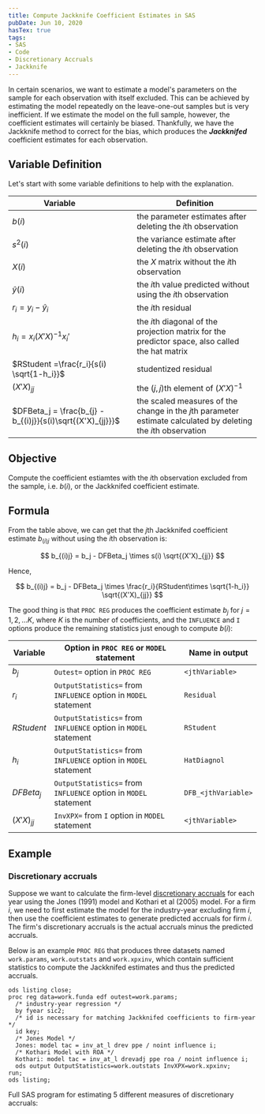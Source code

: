 ```yaml
---
title: Compute Jackknife Coefficient Estimates in SAS
pubDate: Jun 10, 2020
hasTex: true
tags:
- SAS
- Code
- Discretionary Accruals
- Jackknife
---
```


In certain scenarios, we want to estimate a model's parameters on the sample for
each observation with itself excluded. This can be achieved by estimating the
model repeatedly on the leave-one-out samples but is very inefficient. If we
estimate the model on the full sample, however, the coefficient estimates will
certainly be biased. Thankfully, we have the Jackknife method to correct for the
bias, which produces the **_Jackknifed_** coefficient estimates for each
observation.

## Variable Definition

Let's start with some variable definitions to help with the explanation.

| <div style="width:12rem">Variable</div>                     | Definition                                                                                                     |
| ----------------------------------------------------------- | -------------------------------------------------------------------------------------------------------------- |
| $b(i)$                                                      | the parameter estimates after deleting the $i$th observation                                                   |
| $s^2(i)$                                                    | the variance estimate after deleting the $i$th observation                                                     |
| $X(i)$                                                      | the $X$ matrix without the $i$th observation                                                                   |
| $\hat{y}(i)$                                                | the $i$th value predicted without using the $i$th observation                                                  |
| $r_i = y_i - \hat{y}_i$                                     | the $i$th residual                                                                                             |
| $h_i = x_i(X'X)^{-1}x_i'$                                   | the $i$th diagonal of the projection matrix for the predictor space, also called the hat matrix                |
| $RStudent =\frac{r_i}{s(i) \sqrt{1-h_i}}$                   | studentized residual                                                                                           |
| $(X'X)_{jj}$                                                | the $(j,j)$th element of $(X'X)^{-1}$                                                                          |
| $DFBeta_j = \frac{b_{j} - b_{(i)j}}{s(i)\sqrt{(X'X)_{jj}}}$ | the scaled measures of the change in the $j$th parameter estimate calculated by deleting the $i$th observation |

## Objective

Compute the coefficient estiamtes with the $i$th observation excluded from the
sample, i.e. $b(i)$, or the Jackknifed coefficient estimate.

## Formula

From the table above, we can get that the $j$th Jackknifed coefficient estimate
$b_{(i)j}$ without using the $i$th observation is:

$$
b_{(i)j} = b_j - DFBeta_j \times s(i) \sqrt{(X'X)_{jj}}
$$

Hence,

$$
b_{(i)j} = b_j - DFBeta_j \times \frac{r_i}{RStudent\times \sqrt{1-h_i}} \sqrt{(X'X)_{jj}}
$$

The good thing is that `PROC REG` produces the coefficient estimate $b_j$ for
$j=1,2,...K$, where $K$ is the number of coefficients, and the `INFLUENCE` and
`I` options produce the remaining statistics just enough to compute $b(i)$:

| Variable     | Option in `PROC REG` or `MODEL` statement                        | Name in output      |
| ------------ | ---------------------------------------------------------------- | ------------------- |
| $b_j$        | `Outest=` option in `PROC REG`                                   | `<jthVariable>`     |
| $r_i$        | `OutputStatistics=` from `INFLUENCE` option in `MODEL` statement | `Residual`          |
| $RStudent$   | `OutputStatistics=` from `INFLUENCE` option in `MODEL` statement | `RStudent`          |
| $h_i$        | `OutputStatistics=` from `INFLUENCE` option in `MODEL` statement | `HatDiagnol`        |
| $DFBeta_j$   | `OutputStatistics=` from `INFLUENCE` option in `MODEL` statement | `DFB_<jthVariable>` |
| $(X'X)_{jj}$ | `InvXPX=` from `I` option in `MODEL` statement                   | `<jthVariable>`     |

## Example

### Discretionary accruals

Suppose we want to calculate the firm-level [discretionary
accruals](/documentation/discretionary-accruals/) for each year using the Jones
(1991) model and Kothari et al (2005) model. For a firm $i$, we need to first
estimate the model for the industry-year excluding firm $i$, then use the
coefficient estimates to generate predicted accruals for firm $i$. The firm's
discretionary accruals is the actual accruals minus the predicted accruals.

Below is an example `PROC REG` that produces three datasets named `work.params`,
`work.outstats` and `work.xpxinv`, which contain sufficient statistics to
compute the Jackknifed estimates and thus the predicted accruals.

```sas
ods listing close;
proc reg data=work.funda edf outest=work.params;
  /* industry-year regression */
  by fyear sic2;
  /* id is necessary for matching Jackknifed coefficients to firm-year */
  id key;
  /* Jones Model */
  Jones: model tac = inv_at_l drev ppe / noint influence i;
  /* Kothari Model with ROA */
  Kothari: model tac = inv_at_l drevadj ppe roa / noint influence i;
  ods output OutputStatistics=work.outstats InvXPX=work.xpxinv;
run;
ods listing;
```

Full SAS program for estimating 5 different measures of discretionary accruals:

<script src="https://gist.github.com/mgao6767/3e1df83bbb78d76b76ed83ceb6af7993.js"></script>
